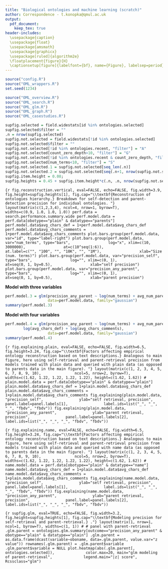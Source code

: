 ```yaml
---
title: "Biological ontologies and machine learning (scratch)"
author: Correspondence - t.konopka@qmul.ac.uk
output:
  pdf_document:
    keep_tex: true
header-includes:
  \usepackage{caption}
  \usepackage{float}
  \usepackage{amsmath}
  \usepackage{graphicx}
  \usepackage[ruled]{algorithm2e}
  \floatplacement{figure}{H}
  \captionsetup[figure]{labelfont={bf}, name={Figure}, labelsep=period}
---
```



```r
source("config.R")
source("OML_wrappers.R")
set.seed(1234)
```

```r
source("OML_overview.R")
source("OML_search.R")
source("OML_glm.R")
source("OML_graph.R")
source("OML_casestudies.R")
```

\setcounter{table}{0}
\renewcommand{\thetable}{S\arabic{table}}
\setcounter{figure}{0}
\renewcommand{\thefigure}{S\arabic{figure}}

```r
supfig.selected = field.widestats[id %in% ontologies.selected]
supfig.selected$filter = ""
.n = nrow(supfig.selected)
supfig.not.selected = field.widestats[!id %in% ontologies.selected]
supfig.not.selected$filter = ""
supfig.not.selected[!id %in% ontologies.recent, "filter"] = "A"
supfig.not.selected[count_zero_depth>10, "filter"] = "G"
supfig.not.selected[!id %in% ontologies.recent & count_zero_depth, "filter"] = "A G"
supfig.not.selected[num_terms<10, "filter"] = "S"
supfig.not.selected.1 = supfig.not.selected[seq_len(.n)]
supfig.not.selected.2 = supfig.not.selected[seq(.n+1, nrow(supfig.not.selected))]
supfig.item.height = 0.08;
supfig.heights = 0.45 + supfig.item.height*c(.n, .n, nrow(supfig.not.selected.2))
```



```{r fig.reconstruction.vertical, eval=FALSE, echo=FALSE, fig.width=3.9, fig.height=supfig.heights[1], fig.cap="\\textbf{Reconstruction of ontologies hierarchy.} Breakdown for self-detection and parent-detection precision for individual ontologies. "}
layout(matrix(c(1,2,3,4), ncol=4, nrow=1, byrow=T),
	   widths=c(0.9, 1.0, 1.0, 1.0))
perf.data = search.performance.summary.wide
perf.model.data = perf.data[obotype=="plain" & datatype=="parents"]
perf.model.data$avg_chars_def = 1+perf.model.data$avg_chars_def
perf.model.data$avg_chars_comments = 1+perf.model.data$avg_chars_comments
plot.bars.group(perf.model.data, var="id", type="label-right")
plot.bars.group(perf.model.data, var="num_terms", type="bars",
				log="x", xlim=c(10, 3000000),
				at=c(10^seq(1:6)),
				at.label=c("", "100", "", "10K", "", "1M"),
				xlab="Size (num. terms)")
plot.bars.group(perf.model.data, var="precision_self", type="bars",
				log="", xlim=c(0, 1),
				at=seq(0, 1, by=0.5),
				xlab="self precision")
plot.bars.group(perf.model.data, var="precision_any_parent", type="bars",
				log="", xlim=c(0, 1),
				at=seq(0, 1, by=0.5),
				xlab="parent precision")
```


\clearpage

**Model with three variables**

\footnotesize

```r
perf.model.3 = glm(precision_any_parent ~ log(num_terms) + avg_num_parents + log(avg_chars_text),
				   data=perf.model.data, family="gaussian")
summary(perf.model.3)
```

\normalsize

**Model with four variables**

\footnotesize

```r
perf.model.4 = glm(precision_any_parent ~ log(num_terms) + avg_num_parents +
		log(avg_chars_def) + log(avg_chars_comments),
				   data=perf.model.data, family="gaussian")
summary(perf.model.4)
```

\normalsize




\clearpage

```{r fig.explaining.plain, eval=FALSE, echo=FALSE, fig.width=6.5, fig.height=3.24, fig.cap="\\textbf{Factors affecting empirical ontology reconstruction based on text descriptions.} Analogous to main figure, here using self-retrieval and parent-retrieval precision from models trained with plain data and queried with plain data (as opposed to parents data in the main figure). "}
layout(matrix(c(1, 2, 3, 4, 5,
				6, 7, 8, 9, 10),
			  ncol=5, nrow=2, byrow=T),
	   widths=c(1.62, 1.22, 1.22, 1.22, 1.22), height=c(1.62, 1.62))
#
plain.model.data = perf.data[obotype=="plain" & datatype=="plain"]
plain.model.data$avg_chars_def = 1+plain.model.data$avg_chars_def
plain.model.data$avg_chars_comments = 1+plain.model.data$avg_chars_comments
fig.explaining(plain.model.data, "precision_self",
			   ylab="self retrieval, precision",
			   panel.label=panel.labels[1],
			   label.ids=list("_", "_", "_", "fbdv", "fbdv"))
fig.explaining(plain.model.data, "precision_any_parent",
			   ylab="parent retrieval, precision",
			   panel.label=panel.labels[2],
			   label.ids=list("_", "_", "_", "fbdv", "fbdv"))
```


```{r fig.explaining.name, eval=FALSE, echo=FALSE, fig.width=6.5, fig.height=3.24, fig.cap="\\textbf{Factors affecting empirical ontology reconstruction based on text descriptions.} Analogous to main figure, here using self-retrieval and parent-retrieval precision from models trained with plain data and queried with name data (as opposed to parents data in the main figure). "}
layout(matrix(c(1, 2, 3, 4, 5,
				6, 7, 8, 9, 10),
			  ncol=5, nrow=2, byrow=T),
	   widths=c(1.62, 1.22, 1.22, 1.22, 1.22), height=c(1.62, 1.62))
#
name.model.data = perf.data[obotype=="plain" & datatype=="name"]
name.model.data$avg_chars_def = 1+plain.model.data$avg_chars_def
name.model.data$avg_chars_comments = 1+plain.model.data$avg_chars_comments
fig.explaining(name.model.data, "precision_self",
			   ylab="self retrieval, precision",
			   panel.label=panel.labels[1],
			   label.ids=list("_", "_", "_", "fbdv", "fbdv"))
fig.explaining(name.model.data, "precision_any_parent",
			   ylab="parent retrieval, precision",
			   panel.label=panel.labels[2],
			   label.ids=list("_", "_", "_", "fbdv", "fbdv"))
```



```{r supfig.glm, eval=TRUE, echo=FALSE, fig.width=3.2, fig.height=supfig.heights[1], fig.cap="\\textbf{Modeling precision for self-retrieval and parent-retrieval.} ."}
layout(matrix(1, nrow=1, ncol=1, byrow=T), widths=c(1, 1))
#
# panel with parent-retrieval
.glm.parent = ontologies.glm.summary[outcome=="precision_any_parent" &
		obotype=="plain" & datatype=="plain"]
.glm.parent = as.data.frame(dcast(variable~oboname, data=.glm.parent, value.var="z value"))
rownames(.glm.parent) = .glm.parent$variable
.glm.parent$variable = NULL
plot.heatmap(abs(.glm.parent[, ontologies.selected]),
			 color.max=20, main="glm modeling of parent-retrieval",
			 legend.main="|z| score",
			 Rcssclass="glm")
```
